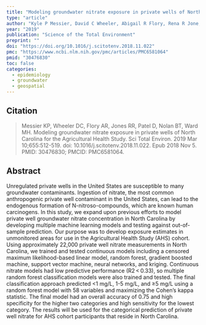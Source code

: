 ```yaml
---
title: "Modeling groundwater nitrate exposure in private wells of North Carolina for the Agricultural Health Study"
type: "article"
author: "Kyle P Messier, David C Wheeler, Abigail R Flory, Rena R Jone, Deven Patel, Bernard T Nolan, & Mary M Ward"
year: "2019"
publication: "Science of the Total Environment"
preprint: ""
doi: "https://doi.org/10.1016/j.scitotenv.2018.11.022"
pmc: "https://www.ncbi.nlm.nih.gov/pmc/articles/PMC6581064"
pmid: "30476830"
toc: false
categories:
  - epidemiology
  - groundwater
  - geospatial
---
```


## Citation

> Messier KP, Wheeler DC, Flory AR, Jones RR, Patel D, Nolan BT, Ward MH. Modeling groundwater nitrate exposure in private wells of North Carolina for the Agricultural Health Study. Sci Total Environ. 2019 Mar 10;655:512-519. doi: 10.1016/j.scitotenv.2018.11.022. Epub 2018 Nov 5. PMID: 30476830; PMCID: PMC6581064.

## Abstract

Unregulated private wells in the United States are susceptible to many groundwater contaminants. Ingestion of nitrate, the most common anthropogenic private well contaminant in the United States, can lead to the endogenous formation of N-nitroso-compounds, which are known human carcinogens. In this study, we expand upon previous efforts to model private well groundwater nitrate concentration in North Carolina by developing multiple machine learning models and testing against out-of-sample prediction. Our purpose was to develop exposure estimates in unmonitored areas for use in the Agricultural Health Study (AHS) cohort. Using approximately 22,000 private well nitrate measurements in North Carolina, we trained and tested continuous models including a censored maximum likelihood-based linear model, random forest, gradient boosted machine, support vector machine, neural networks, and kriging. Continuous nitrate models had low predictive performance (R2 < 0.33), so multiple random forest classification models were also trained and tested. The final classification approach predicted <1 mg/L, 1-5 mg/L, and ≥5 mg/L using a random forest model with 58 variables and maximizing the Cohen's kappa statistic. The final model had an overall accuracy of 0.75 and high specificity for the higher two categories and high sensitivity for the lowest category. The results will be used for the categorical prediction of private well nitrate for AHS cohort participants that reside in North Carolina.
